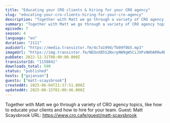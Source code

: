 ```yaml
---
title: "Educating your CRO clients & hiring for your CRO agency"
slug: "educating-your-cro-clients-hiring-for-your-cro-agency"
description: "Together with Matt we go through a variety of CRO agency topics, like how to educate your clients and how to hire for your team. Guest: Matt Scaysbrook URL: https://www.cro.cafe/guest/matt-scaysbrook"
summary: "Together with Matt we go through a variety of CRO agency topics, like how to educate your clients and how to hire for your team. Guest: Matt Scaysbrook URL: https://www.cro.cafe/guest/matt-scaysbrook"
episode: 7
season: 4
language: "en"
duration: "2111"
audioUrl: "https://media.transistor.fm/4c7a199d/fb09f0b5.mp3"
imageUrl: "https://img.transistor.fm/NEOoXB5S2NxrpNW9gW5CiJXPsNHOARRw9DFGZtaJc7A/rs:fill:3000:3000:1/q:60/aHR0cHM6Ly9pbWct/dXBsb2FkLXByb2R1/Y3Rpb24udHJhbnNp/c3Rvci5mbS84ZjIw/YjIwMTc4MTcyMzdi/MWU2OTRkOTg5ZDNh/NTM0ZC5qcGc.webp"
pubDate: 2022-12-31T08:00:00.000Z
transistorId: "1150841"
downloads_total: 599
status: "published"
hosts: ["gxjansen"]
guests: ["matt-scaysbrook"]
createdAt: 2025-06-04T21:37:51.000Z
updatedAt: 2025-06-15T01:00:46.000Z
---
```


Together with Matt we go through a variety of CRO agency topics, like how to educate your clients and how to hire for your team. Guest: Matt Scaysbrook URL: https://www.cro.cafe/guest/matt-scaysbrook

